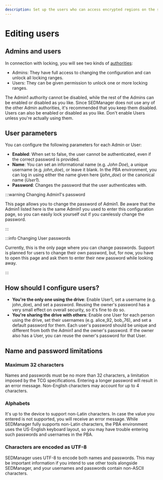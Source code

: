 ```yaml
---
description: Set up the users who can access encrypted regions on the storage device. Users must authenticate with their passwords to gain access.
---
```


# Editing users

## Admins and users

In connection with locking, you will see two kinds of [authorities](/docs/theory/the_tcg_spec#authorities):
- Admins: They have full access to changing the configuration and can unlock all locking ranges.
- Users: They can be given permission to unlock one or more locking ranges.

The Admin1 authority cannot be disabled, while the rest of the Admins can be enabled or disabled as you like. Since SEDManager does not use any of the other Admin authorities, it's recommended that you keep them disabled. Users can also be enabled or disabled as you like. Don't enable Users unless you're actually using them.

## User parameters

You can configure the following parameters for each Admin or User:
- **Enabled**: When set to false, the user cannot be authenticated, even if the correct password is provided.
- **Name**: You can set an informational name (e.g. *John Doe*), a unique username (e.g. *john_doe*), or leave it blank. In the PBA environment, you can log in using either the name given here (*john_doe*) or the canonical name (*User1*).
- **Password**: Changes the password that the user authenticates with.

:::warning Changing Admin1's password

This page allows you to change the password of Admin1. Be aware that the Admin1 listed here is the same Admin1 you used to enter this configuration page, so you can easily lock yourself out if you carelessly change the password.

:::

:::info Changing User passwords

Currently, this is the only page where you can change passwords. Support is planned for users to change their own password, but, for now, you have to open this page and ask them to enter their new password while looking away.

:::

## How should I configure users?

- **You're the only one using the drive**: Enable User1, set a username (e.g. john_doe), and set a password. Reusing the owner's password has a very small effect on overall security, so it's fine to do so.
- **You're sharing the drive with others**: Enable one User for each person using the drive, set their usernames (e.g. alice_92, bob_76), and set a default password for them. Each user's password should be unique and different from both the Admin1 and the owner's password. If the owner also has a User, you can reuse the owner's password for that User.

## Name and password limitations

### Maximum 32 characters

Names and passwords must be no more than 32 characters, a limitation imposed by the TCG specifications. Entering a longer password will result in an error message. Non-English characters may account for up to 4 characters.

### Alphabets

It's up to the device to support non-Latin characters. In case the value you entered is not supported, you will receive an error message. While SEDManager fully supports non-Latin characters, the PBA environment uses the US-English keyboard layout, so you may have trouble entering such passwords and usernames in the PBA.

### Characters are encoded as UTF-8

SEDManager uses UTF-8 to encode both names and passwords. This may be important information if you intend to use other tools alongside SEDManager, and your usernames and passwords contain non-ASCII characters.